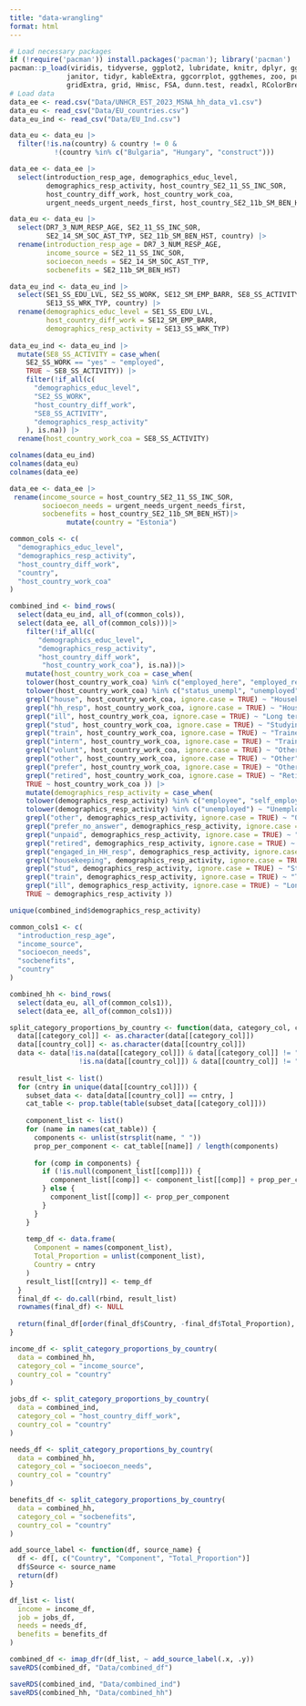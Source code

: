```yaml
---
title: "data-wrangling"
format: html
---
```


```r

# Load necessary packages
if (!require('pacman')) install.packages('pacman'); library('pacman')
pacman::p_load(viridis, tidyverse, ggplot2, lubridate, knitr, dplyr, ggpubr, 
              janitor, tidyr, kableExtra, ggcorrplot, ggthemes, zoo, purr,
              gridExtra, grid, Hmisc, FSA, dunn.test, readxl, RColorBrewer)
# Load data
data_ee <- read.csv("Data/UNHCR_EST_2023_MSNA_hh_data_v1.csv")
data_eu <- read_csv("Data/EU_countries.csv")
data_eu_ind <- read_csv("Data/EU_Ind.csv")
```

```r
data_eu <- data_eu |>
  filter(!is.na(country) & country != 0 & 
           !(country %in% c("Bulgaria", "Hungary", "construct")))

```


```r

data_ee <- data_ee |>
  select(introduction_resp_age, demographics_educ_level,
         demographics_resp_activity, host_country_SE2_11_SS_INC_SOR,
         host_country_diff_work, host_country_work_coa,
         urgent_needs_urgent_needs_first, host_country_SE2_11b_SM_BEN_HST)

data_eu <- data_eu |>
  select(DR7_3_NUM_RESP_AGE, SE2_11_SS_INC_SOR, 
         SE2_14_SM_SOC_AST_TYP, SE2_11b_SM_BEN_HST, country) |>
  rename(introduction_resp_age = DR7_3_NUM_RESP_AGE,
         income_source = SE2_11_SS_INC_SOR,
         socioecon_needs = SE2_14_SM_SOC_AST_TYP,
         socbenefits = SE2_11b_SM_BEN_HST)

data_eu_ind <- data_eu_ind |>
  select(SE1_SS_EDU_LVL, SE2_SS_WORK, SE12_SM_EMP_BARR, SE8_SS_ACTIVITY,
         SE13_SS_WRK_TYP, country) |>
  rename(demographics_educ_level = SE1_SS_EDU_LVL,
         host_country_diff_work = SE12_SM_EMP_BARR,
         demographics_resp_activity = SE13_SS_WRK_TYP)
 
data_eu_ind <- data_eu_ind |>
  mutate(SE8_SS_ACTIVITY = case_when(
    SE2_SS_WORK == "yes" ~ "employed",
    TRUE ~ SE8_SS_ACTIVITY)) |>
    filter(!if_all(c(
      "demographics_educ_level",
      "SE2_SS_WORK",
      "host_country_diff_work",
      "SE8_SS_ACTIVITY",
      "demographics_resp_activity"
    ), is.na)) |>
  rename(host_country_work_coa = SE8_SS_ACTIVITY)

colnames(data_eu_ind)
colnames(data_eu)
colnames(data_ee)
```

```r
data_ee <- data_ee |> 
 rename(income_source = host_country_SE2_11_SS_INC_SOR,
        socioecon_needs = urgent_needs_urgent_needs_first,
        socbenefits = host_country_SE2_11b_SM_BEN_HST)|> 
              mutate(country = "Estonia")

common_cols <- c(
  "demographics_educ_level",
  "demographics_resp_activity",
  "host_country_diff_work",
  "country",
  "host_country_work_coa"
)

combined_ind <- bind_rows(
  select(data_eu_ind, all_of(common_cols)),
  select(data_ee, all_of(common_cols)))|>
    filter(!if_all(c(
       "demographics_educ_level",
       "demographics_resp_activity",
       "host_country_diff_work",
        "host_country_work_coa"), is.na))|> 
    mutate(host_country_work_coa = case_when(
    tolower(host_country_work_coa) %in% c("employed_here", "employed_remote", "self_employed", "employed") ~ "Employed",
    tolower(host_country_work_coa) %in% c("status_unempl", "unemployed") ~ "Unemployed",
    grepl("house", host_country_work_coa, ignore.case = TRUE) ~ "Housekeeping",
    grepl("hh_resp", host_country_work_coa, ignore.case = TRUE) ~ "Housekeeping",
    grepl("ill", host_country_work_coa, ignore.case = TRUE) ~ "Long term illness/injury",
    grepl("stud", host_country_work_coa, ignore.case = TRUE) ~ "Studying",
    grepl("train", host_country_work_coa, ignore.case = TRUE) ~ "Trainee",
    grepl("intern", host_country_work_coa, ignore.case = TRUE) ~ "Trainee",
    grepl("volunt", host_country_work_coa, ignore.case = TRUE) ~ "Other",
    grepl("other", host_country_work_coa, ignore.case = TRUE) ~ "Other",
    grepl("prefer", host_country_work_coa, ignore.case = TRUE) ~ "Other",
    grepl("retired", host_country_work_coa, ignore.case = TRUE) ~ "Retired",
    TRUE ~ host_country_work_coa )) |>
    mutate(demographics_resp_activity = case_when(
    tolower(demographics_resp_activity) %in% c("employee", "self_employed", "employed", "family_business") ~ "Employed",
    tolower(demographics_resp_activity) %in% c("unemployed") ~ "Unemployed",
    grepl("other", demographics_resp_activity, ignore.case = TRUE) ~ "Other",
    grepl("prefer_no_answer", demographics_resp_activity, ignore.case = TRUE) ~ "Other",
    grepl("unpaid", demographics_resp_activity, ignore.case = TRUE) ~ "Other",
    grepl("retired", demographics_resp_activity, ignore.case = TRUE) ~ "Retired",
    grepl("engaged_in_HH_resp", demographics_resp_activity, ignore.case = TRUE) ~ "Housekeeping",
    grepl("housekeeping", demographics_resp_activity, ignore.case = TRUE) ~ "Housekeeping",
    grepl("stud", demographics_resp_activity, ignore.case = TRUE) ~ "Studying",
    grepl("train", demographics_resp_activity, ignore.case = TRUE) ~ "Trainee",
    grepl("ill", demographics_resp_activity, ignore.case = TRUE) ~ "Long term illness/injury",
    TRUE ~ demographics_resp_activity )) 

unique(combined_ind$demographics_resp_activity)

common_cols1 <- c(
  "introduction_resp_age",
  "income_source",
  "socioecon_needs",
  "socbenefits",
  "country"
)

combined_hh <- bind_rows(
  select(data_eu, all_of(common_cols1)),
  select(data_ee, all_of(common_cols1)))
```

```r
split_category_proportions_by_country <- function(data, category_col, country_col) {
  data[[category_col]] <- as.character(data[[category_col]])
  data[[country_col]] <- as.character(data[[country_col]])
  data <- data[!is.na(data[[category_col]]) & data[[category_col]] != "" & 
                 !is.na(data[[country_col]]) & data[[country_col]] != "", ]
  
  result_list <- list()
  for (cntry in unique(data[[country_col]])) {
    subset_data <- data[data[[country_col]] == cntry, ]
    cat_table <- prop.table(table(subset_data[[category_col]]))
    
    component_list <- list()
    for (name in names(cat_table)) {
      components <- unlist(strsplit(name, " "))
      prop_per_component <- cat_table[[name]] / length(components)
      
      for (comp in components) {
        if (!is.null(component_list[[comp]])) {
          component_list[[comp]] <- component_list[[comp]] + prop_per_component
        } else {
          component_list[[comp]] <- prop_per_component
        }
      }
    }
    
    temp_df <- data.frame(
      Component = names(component_list),
      Total_Proportion = unlist(component_list),
      Country = cntry
    )
    result_list[[cntry]] <- temp_df
  }
  final_df <- do.call(rbind, result_list)
  rownames(final_df) <- NULL
  
  return(final_df[order(final_df$Country, -final_df$Total_Proportion), ])
}

income_df <- split_category_proportions_by_country(
  data = combined_hh,
  category_col = "income_source",
  country_col = "country"
)

jobs_df <- split_category_proportions_by_country(
  data = combined_ind,
  category_col = "host_country_diff_work",
  country_col = "country"
)

needs_df <- split_category_proportions_by_country(
  data = combined_hh,
  category_col = "socioecon_needs",
  country_col = "country"
)

benefits_df <- split_category_proportions_by_country(
  data = combined_hh,
  category_col = "socbenefits",
  country_col = "country"
)
```

```r

add_source_label <- function(df, source_name) {
  df <- df[, c("Country", "Component", "Total_Proportion")] 
  df$Source <- source_name
  return(df)
}

df_list <- list(
  income = income_df,
  job = jobs_df,
  needs = needs_df,
  benefits = benefits_df
)

combined_df <- imap_dfr(df_list, ~ add_source_label(.x, .y))
saveRDS(combined_df, "Data/combined_df")
```

```r
saveRDS(combined_ind, "Data/combined_ind")
saveRDS(combined_hh, "Data/combined_hh")
```